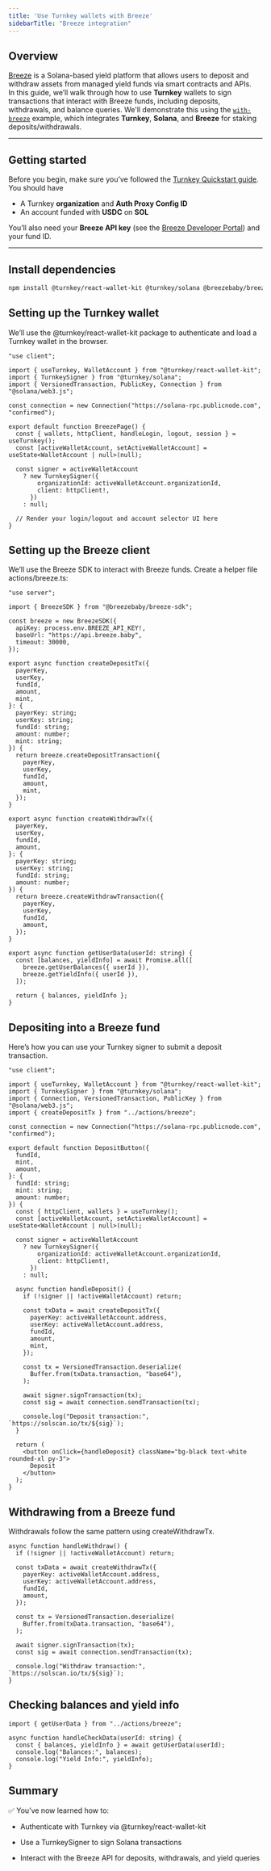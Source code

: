 ```yaml
---
title: 'Use Turnkey wallets with Breeze'
sidebarTitle: "Breeze integration"
---
```


## Overview

[Breeze](https://breeze.baby) is a Solana-based yield platform that allows users to deposit and withdraw assets from managed yield funds via smart contracts and APIs.  
In this guide, we’ll walk through how to use **Turnkey** wallets to sign transactions that interact with Breeze funds, including deposits, withdrawals, and balance queries. 
We'll demonstrate this using the [`with-breeze`](https://github.com/tkhq/sdk/tree/main/examples/with-breeze) example, which integrates **Turnkey**, **Solana**, and **Breeze** for staking deposits/withdrawals.

---

## Getting started

Before you begin, make sure you’ve followed the [Turnkey Quickstart guide](/getting-started/quickstart).  
You should have

- A Turnkey **organization** and **Auth Proxy Config ID** 
- An account funded with **USDC** on **SOL**

You’ll also need your **Breeze API key** (see the [Breeze Developer Portal](https://docs.breeze.baby)) and your fund ID.

---

## Install dependencies

```bash
npm install @turnkey/react-wallet-kit @turnkey/solana @breezebaby/breeze-sdk @solana/web3.js
```

## Setting up the Turnkey wallet

We’ll use the @turnkey/react-wallet-kit package to authenticate and load a Turnkey wallet in the browser.

```tsx
"use client";

import { useTurnkey, WalletAccount } from "@turnkey/react-wallet-kit";
import { TurnkeySigner } from "@turnkey/solana";
import { VersionedTransaction, PublicKey, Connection } from "@solana/web3.js";

const connection = new Connection("https://solana-rpc.publicnode.com", "confirmed");

export default function BreezePage() {
  const { wallets, httpClient, handleLogin, logout, session } = useTurnkey();
  const [activeWalletAccount, setActiveWalletAccount] = useState<WalletAccount | null>(null);

  const signer = activeWalletAccount
    ? new TurnkeySigner({
        organizationId: activeWalletAccount.organizationId,
        client: httpClient!,
      })
    : null;

  // Render your login/logout and account selector UI here
}
```

## Setting up the Breeze client

We’ll use the Breeze SDK to interact with Breeze funds. Create a helper file actions/breeze.ts:

```tsx
"use server";

import { BreezeSDK } from "@breezebaby/breeze-sdk";

const breeze = new BreezeSDK({
  apiKey: process.env.BREEZE_API_KEY!,
  baseUrl: "https://api.breeze.baby",
  timeout: 30000,
});

export async function createDepositTx({
  payerKey,
  userKey,
  fundId,
  amount,
  mint,
}: {
  payerKey: string;
  userKey: string;
  fundId: string;
  amount: number;
  mint: string;
}) {
  return breeze.createDepositTransaction({
    payerKey,
    userKey,
    fundId,
    amount,
    mint,
  });
}

export async function createWithdrawTx({
  payerKey,
  userKey,
  fundId,
  amount,
}: {
  payerKey: string;
  userKey: string;
  fundId: string;
  amount: number;
}) {
  return breeze.createWithdrawTransaction({
    payerKey,
    userKey,
    fundId,
    amount,
  });
}

export async function getUserData(userId: string) {
  const [balances, yieldInfo] = await Promise.all([
    breeze.getUserBalances({ userId }),
    breeze.getYieldInfo({ userId }),
  ]);

  return { balances, yieldInfo };
}
```

## Depositing into a Breeze fund

Here’s how you can use your Turnkey signer to submit a deposit transaction.

```tsx
"use client";

import { useTurnkey, WalletAccount } from "@turnkey/react-wallet-kit";
import { TurnkeySigner } from "@turnkey/solana";
import { Connection, VersionedTransaction, PublicKey } from "@solana/web3.js";
import { createDepositTx } from "../actions/breeze";

const connection = new Connection("https://solana-rpc.publicnode.com", "confirmed");

export default function DepositButton({
  fundId,
  mint,
  amount,
}: {
  fundId: string;
  mint: string;
  amount: number;
}) {
  const { httpClient, wallets } = useTurnkey();
  const [activeWalletAccount, setActiveWalletAccount] = useState<WalletAccount | null>(null);

  const signer = activeWalletAccount
    ? new TurnkeySigner({
        organizationId: activeWalletAccount.organizationId,
        client: httpClient!,
      })
    : null;

  async function handleDeposit() {
    if (!signer || !activeWalletAccount) return;

    const txData = await createDepositTx({
      payerKey: activeWalletAccount.address,
      userKey: activeWalletAccount.address,
      fundId,
      amount,
      mint,
    });

    const tx = VersionedTransaction.deserialize(
      Buffer.from(txData.transaction, "base64"),
    );

    await signer.signTransaction(tx);
    const sig = await connection.sendTransaction(tx);

    console.log("Deposit transaction:", `https://solscan.io/tx/${sig}`);
  }

  return (
    <button onClick={handleDeposit} className="bg-black text-white rounded-xl py-3">
      Deposit
    </button>
  );
}
```

## Withdrawing from a Breeze fund

Withdrawals follow the same pattern using createWithdrawTx.

```tsx
async function handleWithdraw() {
  if (!signer || !activeWalletAccount) return;

  const txData = await createWithdrawTx({
    payerKey: activeWalletAccount.address,
    userKey: activeWalletAccount.address,
    fundId,
    amount,
  });

  const tx = VersionedTransaction.deserialize(
    Buffer.from(txData.transaction, "base64"),
  );

  await signer.signTransaction(tx);
  const sig = await connection.sendTransaction(tx);

  console.log("Withdraw transaction:", `https://solscan.io/tx/${sig}`);
}
```

## Checking balances and yield info
```tsx
import { getUserData } from "../actions/breeze";

async function handleCheckData(userId: string) {
  const { balances, yieldInfo } = await getUserData(userId);
  console.log("Balances:", balances);
  console.log("Yield Info:", yieldInfo);
}
```

## Summary

✅ You’ve now learned how to:

- Authenticate with Turnkey via @turnkey/react-wallet-kit

- Use a TurnkeySigner to sign Solana transactions

- Interact with the Breeze API for deposits, withdrawals, and yield queries
